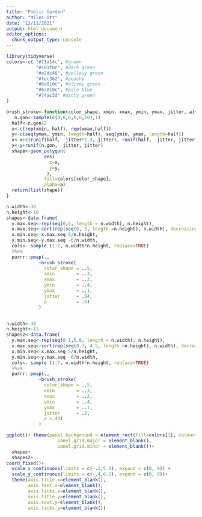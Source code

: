 ```yaml
---
title: "Public Garden"
author: "Miles Ott"
date: "12/11/2021"
output: html_document
editor_options: 
  chunk_output_type: console
---
```


```r
library(tidyverse)
colors<-c( "#71a14c", #green
           "#101f0c", #dark green
           "#e2dc46", #yellowy green
           "#fec382", #peachy
           "#6a810c", #olivey green
           "#6a810c", #pale blue
           "#74ac3d" #minty green
)
```





```r

brush_stroke<-function(color_shape, xmin, xmax, ymin, ymax, jitter, a){
   n.gon<-sample(c(4,6,6,6,6,10),1)
  half<-n.gon/2
  x<-c(rep(xmin, half), rep(xmax,half)) 
  y<-c(seq(ymax, ymin, length=half), seq(ymin, ymax, length=half))
  x<-x+c(runif(half, -jitter*1.3, jitter), runif(half, -jitter, jitter*1.2))
  y<-y+runif(n.gon, -jitter, jitter)
  shape<-geom_polygon(
              aes(
                x=x,
                y=y,
               ),
              fill=colors[color_shape],
              alpha=a)
  return(list(shape))
}

n.width<-30
n.height<-10
shapes<-data.frame(
  y.max.seq<-rep(seq(0,6, length = n.width), n.height),
  x.max.seq<-sort(rep(seq(0, 5, length =n.height), n.width), decreasing =FALSE),
  x.min.seq<-x.max.seq-5/n.height,
  y.min.seq<-y.max.seq -6/n.width,
  cols<- sample (1:7, n.width*n.height, replace=TRUE)
  )%>%
  purrr::pmap(., 
            ~brush_stroke(
              color_shape = ..5,
              xmin        = ..3, 
              xmax        = ..2,
              ymin        = ..4,
              ymax        = ..1,
              jitter      = .04,
              a           = .6)
            )


n.width<-40
n.height<-11
shapes2<-data.frame(
  y.max.seq<-rep(seq(0.1,5.9, length = n.width), n.height),
  x.max.seq<-sort(rep(seq(0.3, 4.5, length =n.height), n.width), decreasing =FALSE),
  x.min.seq<-x.max.seq-5/n.height,
  y.min.seq<-y.max.seq -6/n.width,
  cols<- sample (1:7, n.width*n.height, replace=TRUE)
  )%>%
  purrr::pmap(., 
            ~brush_stroke(
              color_shape = ..5,
              xmin        = ..3, 
              xmax        = ..2,
              ymin        = ..4,
              ymax        = ..1,
              jitter      = .3,
              a =.44)
            )

ggplot()+ theme(panel.background = element_rect(fill=colors[1], colour=colors[1]),
                   panel.grid.major = element_blank(),
                   panel.grid.minor = element_blank())+
  shapes+
  shapes2+
coord_fixed()+
  scale_x_continuous(limits = c(-.3,5.2), expand = c(0, 0)) +
  scale_y_continuous(limits = c(-.4,6.2), expand = c(0, 0))+
  theme(axis.title.x=element_blank(),
        axis.text.x=element_blank(),
        axis.ticks.x=element_blank(),
        axis.title.y=element_blank(),
        axis.text.y=element_blank(),
        axis.ticks.y=element_blank())

```

